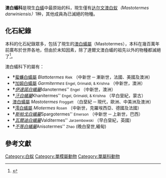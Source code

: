 {{Automatic taxobox
|fossil_range = [[Hauterivian|Hauterivian]]–[[Holocene|Holocene]], {{Fossil range|129.4|0|earliest=132.9|ref=<ref name="Wang2016">{{cite journal | last1 = Wang | first1 = Yan-hui | last2 = Engel | first2 = Michael S. | last3 = Rafael | first3 = José A. | last4 = Wu | first4 = Hao-yang | last5 = Rédei | first5 = Dávid | last6 = Xie | first6 = Qiang | last7 = Wang | first7 = Gang | last8 = Liu | first8 = Xiao-guang | last9 = Bu | first9 = Wen-jun | date = 2016 | title = Fossil record of stem groups employed in evaluating the chronogram of insects (Arthropoda: Hexapoda) | journal = [[Scientific_Reports|Scientific Reports]] | volume = 6 | issue = | page = 38939 | doi = 10.1038/srep38939 | pmid=27958352 | pmc=5154178}}</ref>}}
|image = Mastotermes darwiniensis.jpg
|image_upright = 0.8
|image_caption = [[達爾文澳白蟻|達爾文澳白蟻]]
|taxon = Mastotermitidae
|authority =
|subdivision_ranks = 屬
|subdivision = 查看內文
}}

'''澳白蟻科'''是現生[[等翅目|白蟻]]中最原始的科，現生僅有[[达尔文澳白蚁|达尔文澳白蚁]]''（Mastotermes darwiniensis）''1种，其他成員為已滅絕的物種。

== 化石紀錄 ==
本科的化石紀錄眾多，包括了現生的[[澳白蟻屬|澳白蟻屬]]（Mastotermes），本科在幾百萬年前廣布於世界各地，但由於未知因素，除了達爾文澳白蟻的祖先以外的物種都滅絕了<ref>{{Cite journal|title=Treatise on the Isoptera of the world|author=Krishna, K., D.A. Grimaldi, V. Krishna, & M.S. Engel|url=|journal=Bulletin of the American Museum of Natural History|issue=377|doi=|others=|year=2013|volume=|page=1-2704|pmid=}}</ref>。

澳白蟻科下的屬有：

*'''†'''[[蜚蠊白蟻屬|蜚蠊白蟻屬]] ''Blattotermes'' <small>Riek</small> （中新世 ─ 漸新世，法國、美國及澳洲）
*'''†'''[[加姆白蟻屬|加姆白蟻屬]] ''Garmitermes'' <small>Engel, Grimaldi, & Krishna</small> （中新世，澳洲）
*'''†'''''[[伊達諾白蟻屬|伊達諾白蟻屬]] ''Idanotermes'' <small>Engel</small> （中新世，澳洲）
*'''†'''''[[汗白蟻屬|汗白蟻屬]] ''Khanitermes'' <small>Engel, Grimaldi, & Krishna</small> （早白堊紀，蒙古）
*[[澳白蟻屬|澳白蟻屬]] ''Mastotermes'' <small>Froggatt</small> （白堊紀 ─ 現代，歐洲、中美洲及澳洲）
*'''†'''[[澪白蟻屬|澪白蟻屬]] ''Miotermes'' <small>Rosen</small> （中新世，克羅埃西亞、德國及法國）
*'''†'''''[[斯帕戈白蟻屬|斯帕戈白蟻屬]] ''Spargotermes'' <small>Emerson</small> （中新世 ─ 上新世，巴西）
*'''†'''''[[瓦爾迪白蟻屬|瓦爾迪白蟻屬]] ''Valditermes'' <small>Jarzembowski</small> （早白堊紀，英國）
*'''†'''''[[不等白蟻屬|不等白蟻屬]] ''Anisotermes'' <small>Zhao</small> (晚白堊世,緬甸)

== 參考文獻 ==
{{Taxonbar|from=Q11988630}}

[[Category:白蚁|Category:白蚁]]
[[Category:單模屬動物|Category:單模屬動物]]
[[Category:單屬科動物|Category:單屬科動物]]